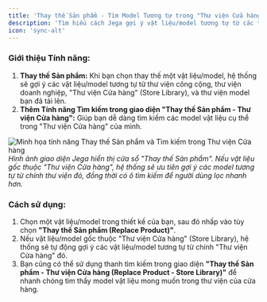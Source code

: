 ```yaml
---
title: 'Thay thế Sản phẩm - Tìm Model Tương tự trong "Thư viện Cửa hàng"'
description: 'Tìm hiểu cách Jega gợi ý vật liệu/model tương tự từ các thư viện (công cộng, doanh nghiệp, cửa hàng, cá nhân) và tính năng tìm kiếm trong giao diện "Thay thế Sản phẩm - Thư viện Cửa hàng".'
icon: 'sync-alt'
---
```


### Giới thiệu Tính năng:
1.  **Thay thế Sản phẩm:** Khi bạn chọn thay thế một vật liệu/model, hệ thống sẽ gợi ý các vật liệu/model tương tự từ thư viện công cộng, thư viện doanh nghiệp, "Thư viện Cửa hàng" (Store Library), và thư viện model bạn đã tải lên.
2.  **Thêm Tính năng Tìm kiếm trong giao diện "Thay thế Sản phẩm - Thư viện Cửa hàng":** Giúp bạn dễ dàng tìm kiếm các model vật liệu cụ thể trong "Thư viện Cửa hàng" của mình.

![Minh họa tính năng Thay thế Sản phẩm và Tìm kiếm trong Thư viện Cửa hàng](https://ai-study1.3vjia.com/aihouse-web/faf2deac-74e1-42fa-abc4-29f772e9ad17.png)
*Hình ảnh giao diện Jega hiển thị cửa sổ "Thay thế Sản phẩm". Nếu vật liệu gốc thuộc "Thư viện Cửa hàng", hệ thống sẽ ưu tiên gợi ý các model tương tự từ chính thư viện đó, đồng thời có ô tìm kiếm để người dùng lọc nhanh hơn.*

### Cách sử dụng:
1.  Chọn một vật liệu/model trong thiết kế của bạn, sau đó nhấp vào tùy chọn **"Thay thế Sản phẩm (Replace Product)"**.
2.  Nếu vật liệu/model gốc thuộc "Thư viện Cửa hàng" (Store Library), hệ thống sẽ tự động gợi ý các vật liệu/model tương tự từ chính "Thư viện Cửa hàng" đó.
3.  Bạn cũng có thể sử dụng thanh tìm kiếm trong giao diện **"Thay thế Sản phẩm - Thư viện Cửa hàng (Replace Product - Store Library)"** để nhanh chóng tìm thấy model vật liệu mong muốn trong thư viện của cửa hàng.
